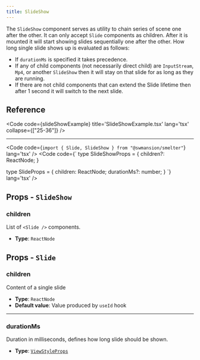 ```yaml
---
title: SlideShow
---
```


The `SlideShow` component serves as utility to chain series of scene one after the other. It can only accept `Slide` components as children.
After it is mounted it will start showing slides sequentially one after the other. How long single slide shows up is evaluated as follows:
- If `durationMs` is specified it takes precedence.
- If any of child components (not necessarily direct child) are `InputStream`, `Mp4`, or another `SlideShow` then it will stay on that slide for as long as they are running.
- If there are not child components that can extend the Slide lifetime then after 1 second it will switch to the next slide.

## Reference

<Code code={slideShowExample} title='SlideShowExample.tsx' lang='tsx' collapse={["25-36"]} />

---

<Code code={`import { Slide, SlideShow } from "@swmansion/smelter"`} lang='tsx' />
<CollapsibleDetails summaryTitle='Type definitions'>
<Code code={`
type SlideShowProps = {
    children?: ReactNode;
}

type SlideProps = {
    children: ReactNode;
    durationMs?: number;
}
`} lang='tsx' />
</CollapsibleDetails>

## Props - `SlideShow`

### children
List of `<Slide />` components.

- **Type**: `ReactNode`

## Props - `Slide`

### children
Content of a single slide

- **Type**: `ReactNode`
- **Default value**: Value produced by `useId` hook

---

### durationMs 
Duration in milliseconds, defines how long slide should be shown.

- **Type**: [`ViewStyleProps`](/reference/ts-sdk/props/view-style-props)

